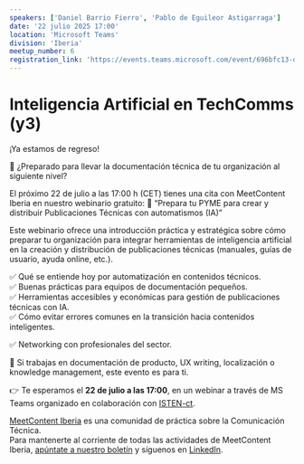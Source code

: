 ```yaml
---
speakers: ['Daniel Barrio Fierro', 'Pablo de Eguileor Astigarraga']
date: '22 julio 2025 17:00'
location: 'Microsoft Teams'
division: 'Iberia'
meetup_number: 6
registration_link: 'https://events.teams.microsoft.com/event/696bfc13-d038-4a20-afcb-669adeba2642@5fd564c1-397f-4cf3-a8b0-6b26f58f3539'
---
```


# Inteligencia Artificial en TechComms (y3)

¡Ya estamos de regreso!

🚀 ¿Preparado para llevar la documentación técnica de tu organización al siguiente nivel?

El próximo 22 de julio a las 17:00 h (CET) tienes una cita con MeetContent Iberia en nuestro webinario gratuito:
🧠 “Prepara tu PYME para crear y distribuir Publicaciones Técnicas con automatismos (IA)”

Este webinario ofrece una introducción práctica y estratégica sobre cómo preparar tu organización para integrar herramientas de inteligencia artificial en la creación y distribución de publicaciones técnicas (manuales, guías de usuario, ayuda online, etc.). 

 ✅ Qué se entiende hoy por automatización en contenidos técnicos.  
 ✅ Buenas prácticas para equipos de documentación pequeños.  
 ✅ Herramientas accesibles y económicas para gestión de publicaciones técnicas con IA.  
 ✅ Cómo evitar errores comunes en la transición hacia contenidos inteligentes.  

 ✅ Networking con profesionales del sector.

🎯 Si trabajas en documentación de producto, UX writing, localización o knowledge management, este evento es para ti.

👉 Te esperamos el **22 de julio a las 17:00**, en un webinar a través de MS Teams organizado en colaboración con [ISTEN-ct](https://isten-ct.com/).

[MeetContent Iberia](https://meetcontent.github.io/blog/iberia-hola-mundo) es una comunidad de práctica sobre la Comunicación Técnica.  
Para mantenerte al corriente de todas las actividades de MeetContent Iberia, [apúntate a nuestro boletín](https://meetcontent.github.io/iberia#newsletter-title) y síguenos en [LinkedIn](https://www.linkedin.com/company/100016156/).
